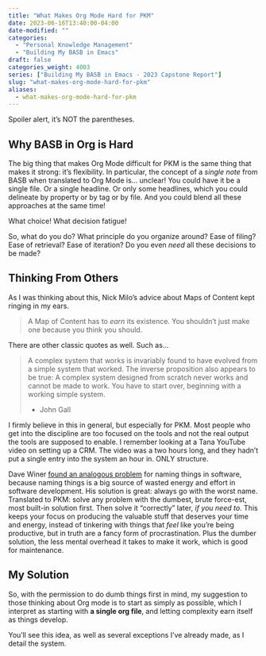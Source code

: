 ```yaml
---
title: "What Makes Org Mode Hard for PKM"
date: 2023-06-16T13:40:00-04:00
date-modified: ""
categories: 
  - "Personal Knowledge Management"
  - "Building My BASB in Emacs"
draft: false
categories_weight: 4003
series: ["Building My BASB in Emacs - 2023 Capstone Report"]
slug: "what-makes-org-mode-hard-for-pkm"
aliases: 
  - what-makes-org-mode-hard-for-pkm
---
```


Spoiler alert, it's NOT the parentheses.


## Why BASB in Org is Hard {#why-basb-in-org-is-hard}

The big thing that makes Org Mode difficult for PKM is the same thing that makes it strong: it's flexibility. In particular, the concept of a _single note_ from BASB when translated to Org Mode is... unclear! You could have it be a single file. Or a single headline. Or only some headlines, which you could delineate by property or by tag or by file. And you could blend all these approaches at the same time!

What choice! What decision fatigue!

So, what do you do? What principle do you organize around? Ease of filing? Ease of retrieval? Ease of iteration? Do you even _need_ all these decisions to be made?


## Thinking From Others {#thinking-from-others}

As I was thinking about this, Nick Milo's advice about Maps of Content kept ringing in my ears.

> A Map of Content has to _earn_ its existence. You shouldn't just make one because you think you should.

There are other classic quotes as well. Such as...

> A complex system that works is invariably found to have evolved from a simple system that worked. The inverse proposition also appears to be true: A complex system designed from scratch never works and cannot be made to work. You have to start over, beginning with a working simple system.
>
> -   John Gall

I firmly believe in this in general, but especially for PKM. Most people who get into the discipline are too focused on the tools and not the real output the tools are supposed to enable. I remember looking at a Tana YouTube video on setting up a CRM. The video was a two hours long, and they hadn't put a single entry into the system an hour in. ONLY structure.

Dave Winer [found an analogous problem](http://scripting.com/2017/05/09/rulesForStandardsmakers.html) for naming things in software, because naming things is a big source of wasted energy and effort in software development. His solution is great: always go with the worst name. Translated to PKM: solve any problem with the dumbest, brute force-est, most built-in solution first. Then solve it "correctly" later, _if you need to_. This keeps your focus on producing the valuable stuff that deserves your time and energy, instead of tinkering with things that _feel_ like you're being productive, but in truth are a fancy form of procrastination. Plus the dumber solution, the less mental overhead it takes to make it work, which is good for maintenance.


## My Solution {#my-solution}

So, with the permission to do dumb things first in mind, my suggestion to those thinking about Org mode is to start as simply as possible, which I interpret as starting with **a single org file**, and letting complexity earn itself as things develop.

You'll see this idea, as well as several exceptions I've already made, as I detail the system.
